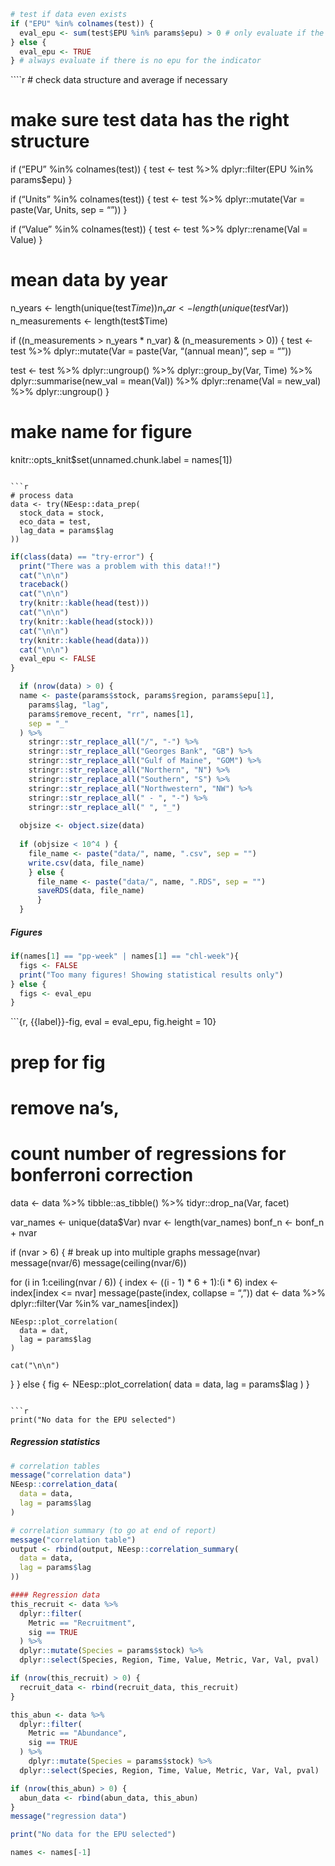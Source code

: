 ```r
# test if data even exists
if ("EPU" %in% colnames(test)) {
  eval_epu <- sum(test$EPU %in% params$epu) > 0 # only evaluate if the selected epu is in the indicator data set
} else {
  eval_epu <- TRUE
} # always evaluate if there is no epu for the indicator
```

````r
# check data structure and average if necessary

# make sure test data has the right structure
if ("EPU" %in% colnames(test)) {
  test <- test %>%
    dplyr::filter(EPU %in% params$epu)
}

if ("Units" %in% colnames(test)) {
  test <- test %>%
    dplyr::mutate(Var = paste(Var, Units, sep = "\n"))
}

if ("Value" %in% colnames(test)) {
  test <- test %>%
    dplyr::rename(Val = Value)
}

# mean data by year
n_years <- length(unique(test$Time))
n_var <- length(unique(test$Var))
n_measurements <- length(test$Time)

if ((n_measurements > n_years * n_var) &
  (n_measurements > 0)) {
  test <- test %>%
    dplyr::mutate(Var = paste(Var, "(annual mean)", sep = "\n"))
  
  test <- test %>%
  dplyr::ungroup() %>%
  dplyr::group_by(Var, Time) %>%
  dplyr::summarise(new_val = mean(Val)) %>%
  dplyr::rename(Val = new_val) %>%
  dplyr::ungroup()
}

# make name for figure
knitr::opts_knit$set(unnamed.chunk.label = names[1])
```

```r
# process data
data <- try(NEesp::data_prep(
  stock_data = stock,
  eco_data = test,
  lag_data = params$lag
))
```

```r
if(class(data) == "try-error") {
  print("There was a problem with this data!!")
  cat("\n\n")
  traceback()
  cat("\n\n")
  try(knitr::kable(head(test)))
  cat("\n\n")
  try(knitr::kable(head(stock)))
  cat("\n\n")
  try(knitr::kable(head(data)))
  cat("\n\n")
  eval_epu <- FALSE
}
```

```r
  if (nrow(data) > 0) {
  name <- paste(params$stock, params$region, params$epu[1],
    params$lag, "lag",
    params$remove_recent, "rr", names[1],
    sep = "_"
  ) %>%
    stringr::str_replace_all("/", "-") %>%
    stringr::str_replace_all("Georges Bank", "GB") %>%
    stringr::str_replace_all("Gulf of Maine", "GOM") %>%
    stringr::str_replace_all("Northern", "N") %>%
    stringr::str_replace_all("Southern", "S") %>%
    stringr::str_replace_all("Northwestern", "NW") %>%
    stringr::str_replace_all(" - ", "-") %>%
    stringr::str_replace_all(" ", "_")
  
  objsize <- object.size(data)
  
  if (objsize < 10^4 ) {
    file_name <- paste("data/", name, ".csv", sep = "")
    write.csv(data, file_name)
    } else {
      file_name <- paste("data/", name, ".RDS", sep = "")
      saveRDS(data, file_name)
      }
  }
```

##### Figures {-}
```r
if(names[1] == "pp-week" | names[1] == "chl-week"){
  figs <- FALSE
  print("Too many figures! Showing statistical results only")
} else {
  figs <- eval_epu
}
```

```{r, {{label}}-fig, eval = eval_epu, fig.height = 10}

# prep for fig
# remove na's,
# count number of regressions for bonferroni correction

data <- data %>%
  tibble::as_tibble() %>%
  tidyr::drop_na(Var, facet)

var_names <- unique(data$Var)
nvar <- length(var_names)
bonf_n <- bonf_n + nvar

if (nvar > 6) { # break up into multiple graphs
  message(nvar)
  message(nvar/6)
  message(ceiling(nvar/6))

  for (i in 1:ceiling(nvar / 6)) {
    index <- ((i - 1) * 6 + 1):(i * 6)
    index <- index[index <= nvar]
    message(paste(index, collapse = ", "))
    dat <- data %>%
      dplyr::filter(Var %in% var_names[index])

    NEesp::plot_correlation(
      data = dat,
      lag = params$lag
    )

    cat("\n\n")
  }
} else {
    fig <- NEesp::plot_correlation(
      data = data,
      lag = params$lag
    )
}
```

```r
print("No data for the EPU selected")
```

##### Regression statistics {-}
```r
# correlation tables
message("correlation data")
NEesp::correlation_data(
  data = data,
  lag = params$lag
)

# correlation summary (to go at end of report)
message("correlation table")
output <- rbind(output, NEesp::correlation_summary(
  data = data,
  lag = params$lag
))
```

```r
#### Regression data
this_recruit <- data %>%
  dplyr::filter(
    Metric == "Recruitment",
    sig == TRUE
  ) %>%
  dplyr::mutate(Species = params$stock) %>%
  dplyr::select(Species, Region, Time, Value, Metric, Var, Val, pval)

if (nrow(this_recruit) > 0) {
  recruit_data <- rbind(recruit_data, this_recruit)
}

this_abun <- data %>%
  dplyr::filter(
    Metric == "Abundance",
    sig == TRUE
  ) %>%
    dplyr::mutate(Species = params$stock) %>%
  dplyr::select(Species, Region, Time, Value, Metric, Var, Val, pval)

if (nrow(this_abun) > 0) {
  abun_data <- rbind(abun_data, this_abun)
}
message("regression data")
```

```r
print("No data for the EPU selected")
```

```r
names <- names[-1]
```
